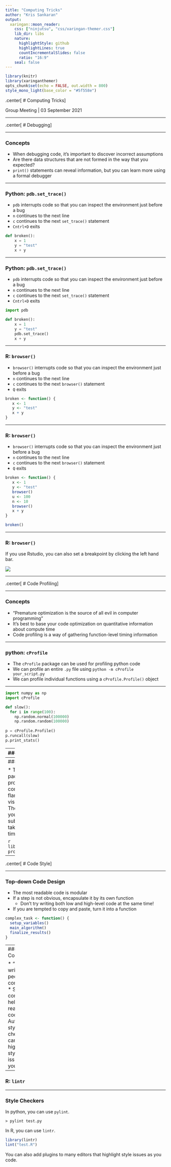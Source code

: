 ```yaml
---
title: "Computing Tricks"
author: "Kris Sankaran"
output:
  xaringan::moon_reader:
    css: ["ninjutsu", "css/xaringan-themer.css"]
    lib_dir: libs
    nature:
      highlightStyle: github
      highlightLines: true
      countIncrementalSlides: false
      ratio: "16:9"
    seal: false  
---
```

```r
library(knitr)
library(xaringanthemer)
opts_chunk$set(echo = FALSE, out.width = 800)
style_mono_light(base_color = "#5f558e")
```

.center[
# Computing Tricks
]

Group Meeting | 03 September 2021

---

.center[
# Debugging
]

---

### Concepts

* When debugging code, it's important to discover incorrect assumptions
* Are there data structures that are not formed in the way that you expected?
* `print()` statements can reveal information, but you can learn more using a formal debugger

---

### Python: `pdb.set_trace()`

* `pdb` interrupts code so that you can inspect the environment just before a bug
* `n` continues to the next line
* `c` continues to the next `set_trace()` statement
* `Cntrl+D` exits

```python
def broken():
    x = 1
    y = "test"
    x + y
```
---

### Python: `pdb.set_trace()`

* `pdb` interrupts code so that you can inspect the environment just before a bug
* `n` continues to the next line
* `c` continues to the next `set_trace()` statement
* `Cntrl+D` exits

```python
import pdb

def broken():
    x = 1
    y = "test"
    pdb.set_trace()
    x + y
```

---

### R: `browser()`

* `browser()` interrupts code so that you can inspect the environment just before a bug
* `n` continues to the next line
* `c` continues to the next `browser()` statement
* `Q` exits

```r
broken <- function() {
   x <- 1
   y <- "test"
   x + y
}
```

---

### R: `browser()`

* `browser()` interrupts code so that you can inspect the environment just before a bug
* `n` continues to the next line
* `c` continues to the next `browser()` statement
* `Q` exits

```r
broken <- function() {
   x <- 1
   y <- "test"
   browser()
   u <- 100
   n <- 10
   browser()
   x + y
}

broken()
```

---

### R: `browser()`

If you use Rstudio, you can also set a breakpoint by clicking the left hand bar.

<img src="breakpoint.png"/>

---

.center[
# Code Profiling
]

---

### Concepts

* "Premature optimization is the source of all evil in computer programming"
* It's best to base your code optimization on quantitative information about
compute time
* Code profiling is a way of gathering function-level timing information

---

### python: `cProfile`

* The `cProfile` package can be used for profiling python code
* We can profile an entire `.py` file using `python -m cProfile your_script.py`
* We can profile individual functions using a `cProfile.Profile()` object

---


```python
import numpy as np
import cProfile

def slow():
  for i in range(100):
    np.random.normal(100000)
    np.random.random(100000)
  
p = cProfile.Profile()
p.runcall(slow)
p.print_stats()
```
---
### R: `profvis`

* The `profvis` package is an R profiler that comes with a flare-graph
visualization
* The graph lets you zoom into subroutines that take the most time

```r
slow <- function() {
  for (i in seq_len(10)) {
    system.time(.1)
    rnorm(1e6)
  }
  
  x <- runif(1e6)
  mean(x)
  y <- rnorm(1e6)
  mean(y)
}
```

---
### R: `profvis`

* The `profvis` package is an R profiler that comes with a flare-graph
visualization
* The graph lets you zoom into subroutines that take the most time

```r
library(profvis)
profvis(slow())
```
```r
profvis({
  x <- rnorm(1e6)
  system.time(0.1)
})
```

---

.center[
# Code Style
]

---

### Top-down Code Design

* The most readable code is modular
* If a step is not obvious, encapsulate it by its own function
   - Don't try writing both low and high-level code at the same time!
* If you are tempted to copy and paste, turn it into a function

```r
complex_task <- function() {
  setup_variables()
  main_algorithm()
  finalize_results()
}
```

---
### Concepts

* "Code is written for people, not computers"
* Style conventions help others read your code 
* Automatic style checkers can highlight stylistic issues in your code

---

### R: `lintr`


---

### Style Checkers 

In python, you can use `pylint`.

```
> pylint test.py
```

In R, you can use `lintr`.

```r
library(lintr)
lint("test.R")
```

You can also add plugins to many editors that highlight style issues as you
code.